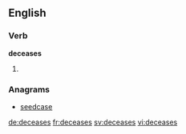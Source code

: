 
==English==

===Verb===
'''deceases'''

# {{third-person singular of|decease}}

===Anagrams===
* [[seedcase#English|seedcase]]

[[de:deceases]]
[[fr:deceases]]
[[sv:deceases]]
[[vi:deceases]]